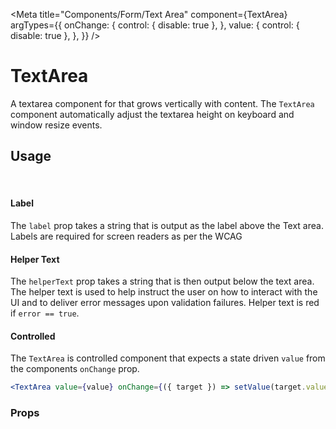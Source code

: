 

<Meta
  title="Components/Form/Text Area"
  component={TextArea}
  argTypes={{
    onChange: {
      control: { disable: true },
    },
    value: {
      control: { disable: true },
    },
  }}
/>

# TextArea

A textarea component for that grows vertically with content. The `TextArea` component automatically adjust the textarea
height on keyboard and window resize events.

## Usage

<br />

#### Label

The `label` prop takes a string that is output as the label above the Text area. Labels are required for screen readers
as per the WCAG

#### Helper Text

The `helperText` prop takes a string that is then output below the text area. The helper text is used to help instruct
the user on how to interact with the UI and to deliver error messages upon validation failures. Helper text is red if
`error == true`.

#### Controlled

The `TextArea` is controlled component that expects a state driven `value` from the components `onChange` prop.

```jsx
<TextArea value={value} onChange={({ target }) => setValue(target.value)} />
```

<Canvas>
  <Story name="Text Area" story={stories.textArea} />
</Canvas>

### Props

<ArgsTable story="Text Area" />
